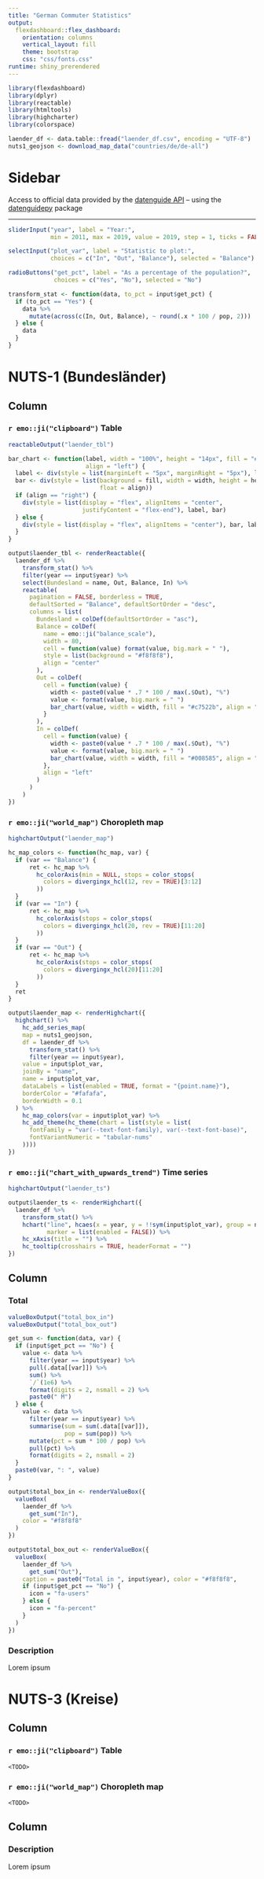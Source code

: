 ```yaml
---
title: "German Commuter Statistics"
output: 
  flexdashboard::flex_dashboard:
    orientation: columns
    vertical_layout: fill
    theme: bootstrap
    css: "css/fonts.css"
runtime: shiny_prerendered
---
```

<!-- Import stylesheets -->
<link rel="stylesheet" href="https://fonts.googleapis.com/css?family=Fira+Sans:300,300i,400,400i,500,500i,600,600i,700,700i&display=swap">
<link rel="stylesheet" href="https://cdn.jsdelivr.net/gh/tonsky/FiraCode@5/distr/fira_code.css">

```r
library(flexdashboard)
library(dplyr)
library(reactable)
library(htmltools)
library(highcharter)
library(colorspace)
```

```r
laender_df <- data.table::fread("laender_df.csv", encoding = "UTF-8")
nuts1_geojson <- download_map_data("countries/de/de-all")
```

Sidebar {.sidebar}
=======================================================================

Access to official data provided by the [datenguide API](https://github.com/datenguide/datenguide-api) -- using the [datenguidepy](https://github.com/CorrelAid/datenguide-python) package

---

```r
sliderInput("year", label = "Year:",
            min = 2011, max = 2019, value = 2019, step = 1, ticks = FALSE, sep = "")

selectInput("plot_var", label = "Statistic to plot:",
            choices = c("In", "Out", "Balance"), selected = "Balance")

radioButtons("get_pct", label = "As a percentage of the population?",
             choices = c("Yes", "No"), selected = "No")
```

```r
transform_stat <- function(data, to_pct = input$get_pct) {
  if (to_pct == "Yes") {
    data %>% 
      mutate(across(c(In, Out, Balance), ~ round(.x * 100 / pop, 2)))
  } else {
    data
  }
}
```

NUTS-1 (Bundesländer) {data-icon="fa-th-list"}
=======================================================================

Column {data-width=7, .tabset}
-----------------------------------------------------------------------

### `r emo::ji("clipboard")` Table

```r
reactableOutput("laender_tbl")
```

```r
bar_chart <- function(label, width = "100%", height = "14px", fill = "#cccccc",
                      align = "left") {
  label <- div(style = list(marginLeft = "5px", marginRight = "5px"), label)
  bar <- div(style = list(background = fill, width = width, height = height,
                          float = align))
  if (align == "right") {
    div(style = list(display = "flex", alignItems = "center",
                     justifyContent = "flex-end"), label, bar)
  } else {
    div(style = list(display = "flex", alignItems = "center"), bar, label)
  }
}
```

```r
output$laender_tbl <- renderReactable({
  laender_df %>% 
    transform_stat() %>% 
    filter(year == input$year) %>% 
    select(Bundesland = name, Out, Balance, In) %>% 
    reactable(
      pagination = FALSE, borderless = TRUE,
      defaultSorted = "Balance", defaultSortOrder = "desc",
      columns = list(
        Bundesland = colDef(defaultSortOrder = "asc"),
        Balance = colDef(
          name = emo::ji("balance_scale"),
          width = 80,
          cell = function(value) format(value, big.mark = " "),
          style = list(background = "#f8f8f8"),
          align = "center"
        ),
        Out = colDef(
          cell = function(value) {
            width <- paste0(value * .7 * 100 / max(.$Out), "%")
            value <- format(value, big.mark = " ")
            bar_chart(value, width = width, fill = "#c7522b", align = "right")
          }
        ),
        In = colDef(
          cell = function(value) {
            width <- paste0(value * .7 * 100 / max(.$Out), "%")
            value <- format(value, big.mark = " ")
            bar_chart(value, width = width, fill = "#008585", align = "left")
          },
          align = "left"
        )
      )
    )
})
```

### `r emo::ji("world_map")` Choropleth map

```r
highchartOutput("laender_map")
```

```r
hc_map_colors <- function(hc_map, var) {
  if (var == "Balance") {
      ret <- hc_map %>% 
        hc_colorAxis(min = NULL, stops = color_stops(
          colors = divergingx_hcl(12, rev = TRUE)[3:12]
        ))
  }
  if (var == "In") {
      ret <- hc_map %>% 
        hc_colorAxis(stops = color_stops(
          colors = divergingx_hcl(20, rev = TRUE)[11:20]
        ))
  }
  if (var == "Out") {
      ret <- hc_map %>% 
        hc_colorAxis(stops = color_stops(
          colors = divergingx_hcl(20)[11:20]
        ))
  }
  ret
}
```

```r
output$laender_map <- renderHighchart({
  highchart() %>% 
    hc_add_series_map(
    map = nuts1_geojson,
    df = laender_df %>% 
      transform_stat() %>% 
      filter(year == input$year),
    value = input$plot_var,
    joinBy = "name",
    name = input$plot_var,
    dataLabels = list(enabled = TRUE, format = "{point.name}"),
    borderColor = "#fafafa",
    borderWidth = 0.1
  ) %>% 
    hc_map_colors(var = input$plot_var) %>% 
    hc_add_theme(hc_theme(chart = list(style = list(
      fontFamily = "var(--text-font-family), var(--text-font-base)",
      fontVariantNumeric = "tabular-nums"
    ))))
})
```

### `r emo::ji("chart_with_upwards_trend")` Time series

```r
highchartOutput("laender_ts")
```

```r
output$laender_ts <- renderHighchart({
  laender_df %>% 
    transform_stat() %>% 
    hchart("line", hcaes(x = year, y = !!sym(input$plot_var), group = name),
           marker = list(enabled = FALSE)) %>% 
    hc_xAxis(title = "") %>% 
    hc_tooltip(crosshairs = TRUE, headerFormat = "")
})
```

Column {data-width=3}
-----------------------------------------------------------------------

### Total {.value-box}

```r
valueBoxOutput("total_box_in")
valueBoxOutput("total_box_out")
```

```r
get_sum <- function(data, var) {
  if (input$get_pct == "No") {
    value <- data %>% 
      filter(year == input$year) %>% 
      pull(.data[[var]]) %>% 
      sum() %>% 
      `/`(1e6) %>% 
      format(digits = 2, nsmall = 2) %>% 
      paste0(" M")
  } else {
    value <- data %>% 
      filter(year == input$year) %>% 
      summarise(sum = sum(.data[[var]]),
                pop = sum(pop)) %>% 
      mutate(pct = sum * 100 / pop) %>% 
      pull(pct) %>% 
      format(digits = 2, nsmall = 2)
  }
  paste0(var, ": ", value)
}
```

```r
output$total_box_in <- renderValueBox({
  valueBox(
    laender_df %>% 
      get_sum("In"),
    color = "#f8f8f8"
  )
})

output$total_box_out <- renderValueBox({
  valueBox(
    laender_df %>% 
      get_sum("Out"),
    caption = paste0("Total in ", input$year), color = "#f8f8f8",
    if (input$get_pct == "No") {
      icon = "fa-users"
    } else {
      icon = "fa-percent"
    }
  )
})
```

### Description

Lorem ipsum

NUTS-3 (Kreise) {data-icon="fa-list"}
=======================================================================

Column {data-width=7, .tabset}
-----------------------------------------------------------------------

### `r emo::ji("clipboard")` Table

`<TODO>`

### `r emo::ji("world_map")` Choropleth map

`<TODO>`

Column {data-width=3}
-----------------------------------------------------------------------

### Description

Lorem ipsum
